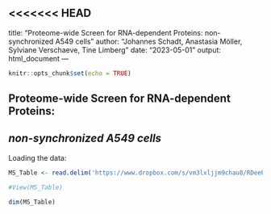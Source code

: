 <<<<<<< HEAD
---
title: "Proteome-wide Screen for RNA-dependent Proteins: non-synchronized A549 cells"
author: "Johannes Schadt, Anastasia Möller, Sylviane Verschaeve, Tine Limberg"
date: "2023-05-01"
output: html_document
---

```r
knitr::opts_chunk$set(echo = TRUE) 
```

## Proteome-wide Screen for RNA-dependent Proteins:

## *non-synchronized A549 cells*

Loading the data:

```r
MS_Table <- read.delim('https://www.dropbox.com/s/vm3lxljjm9chau8/RDeeP_A549_NS.csv?dl=1', header=TRUE, row.names=1, sep = ";")

#View(MS_Table)

dim(MS_Table)

```